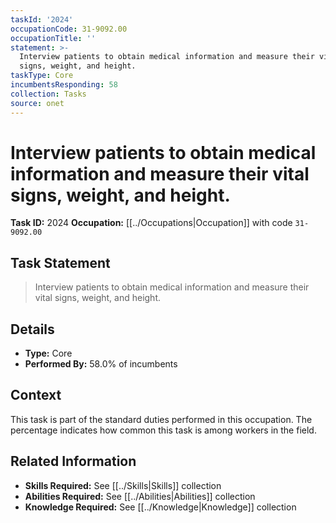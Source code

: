```yaml
---
taskId: '2024'
occupationCode: 31-9092.00
occupationTitle: ''
statement: >-
  Interview patients to obtain medical information and measure their vital
  signs, weight, and height.
taskType: Core
incumbentsResponding: 58
collection: Tasks
source: onet
---
```

# Interview patients to obtain medical information and measure their vital signs, weight, and height.

**Task ID:** 2024
**Occupation:** [[../Occupations|Occupation]] with code `31-9092.00`

## Task Statement

> Interview patients to obtain medical information and measure their vital signs, weight, and height.

## Details

- **Type:** Core
- **Performed By:** 58.0% of incumbents

## Context

This task is part of the standard duties performed in this occupation. The percentage indicates how common this task is among workers in the field.

## Related Information

- **Skills Required:** See [[../Skills|Skills]] collection
- **Abilities Required:** See [[../Abilities|Abilities]] collection
- **Knowledge Required:** See [[../Knowledge|Knowledge]] collection
